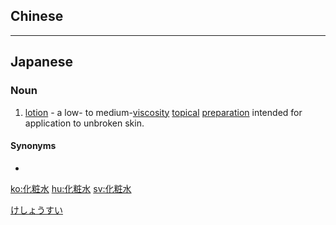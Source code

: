 {{also|化妝水|化妆水}}

==Chinese==
{{zh-see|化妝水}}

----

==Japanese==
{{ja-kanjitab|け|しょう|すい|yomi=on}}

{{wikipedia|lang=ja}}

===Noun===
{{ja-noun|けしょうすい}}

# [[lotion]] - a low- to medium-[[viscosity]] [[topical]] [[preparation]] intended for application to unbroken skin.

====Synonyms====
* {{ja-r|ローション}}

[[Category:ja:Cosmetics|けしょうすい]]

[[ko:化粧水]]
[[hu:化粧水]]
[[sv:化粧水]]